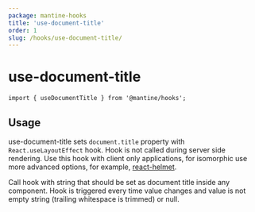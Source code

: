 ```yaml
---
package: mantine-hooks
title: 'use-document-title'
order: 1
slug: /hooks/use-document-title/
---
```



# use-document-title

<PageHeader
  source="mantine-hooks/src/hooks/use-document-title/use-document-title.ts"
  docs="hooks/use-document-title.mdx"
  package="@mantine/hooks"
/>

```tsx
import { useDocumentTitle } from '@mantine/hooks';
```

## Usage

use-document-title sets `document.title` property with `React.useLayoutEffect` hook. Hook is not called during server side rendering.
Use this hook with client only applications, for isomorphic use more advanced options, for example, [react-helmet](https://github.com/nfl/react-helmet).

Call hook with string that should be set as document title inside any component.
Hook is triggered every time value changes and value is not empty string (trailing whitespace is trimmed) or null.

<UseDocumentTitleDemo />
